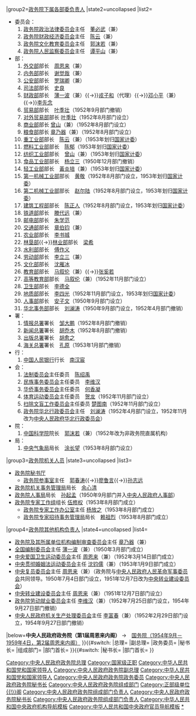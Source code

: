 {{Navbox with collapsible groups
|name=中央人民政府政务院
|title=[[中央人民政府政务院]]（1949年10月21日至1954年9月27日）
|state={{{state<includeonly>|autocollapse</includeonly>}}}
|bodyclass = hlist
|selected={{{1}}}
|liststyle=text-align:left;

|group1=[[中央人民政府政务院|政务院组成人员]]
|state1=uncollapsed
|list1=
   {{Navbox|child
    |group1=总理
    |list1=[[周恩来]]
    |group2=副总理
    |list2=
* [[董必武]]
* [[陈云]]
* [[郭沫若]]
* [[黄炎培]]
* [[邓小平]]（1952年任命）
    |group3=[[政务委员 (中华人民共和国)|政务委员]]
    |list3=
* [[谭平山]]
* [[谢觉哉]]
* [[罗瑞卿]]
* [[薄一波]]
* [[曾山]]
* [[滕代远]]
* [[章伯钧]]
* [[李立三]]
* [[马叙伦]]
* [[陈劭先]]
* [[王昆侖|王昆仑]]
* [[罗隆基]]
* [[章乃器]]
* [[邵力子]]
* [[黄绍竑]]
* [[李富春]]（1950年任命）
    |group4=秘书长
    |list4=[[李维汉]]{{→}}[[习仲勋]]（1953年任命）
    |below=[[政务院政务会议|历次政务会议]]
   }}

|group2=[[中央人民政府政务院|政务院下属各部委负责人]]
|state2=uncollapsed
|list2={{clear}}
*委员会：
*#[[政务院政治法律委员会]]主任　[[董必武]]（兼）
*#[[政务院财政经济委员会]]主任　[[陈云]]（兼） 
*#[[政务院文化教育委员会]]主任　[[郭沫若]]（兼）
*#[[政务院人民监察委员会]]主任　[[谭平山]]（兼）
*部：
*#[[中央人民政府外交部|外交部]]部长　[[周恩来]]（兼）
*#[[中央人民政府内务部|内务部]]部长　[[谢觉哉]]（兼）
*#[[中央人民政府公安部|公安部]]部长　[[罗瑞卿]]（兼）
*#[[中央人民政府司法部|司法部]]部长　[[史良]]
*#[[中央人民政府财政部|财政部]]部长　[[薄一波]]（兼）{{→}}[[戎子和]]（代理）{{→}}[[邓小平]]（兼）{{→}}[[李先念]]
*#[[中央人民政府贸易部|贸易部]]部长　[[叶季壮]]（1952年9月部门撤销）
*#[[中央人民政府对外贸易部|对外贸易部]]部长  [[叶季壮]]（1952年8月部门设立）
*#[[中央人民政府商业部|商业部]]部长  [[曾山]]（兼）（1952年8月部门设立）
*#[[中央人民政府粮食部|粮食部]]部长  [[章乃器]]（兼）（1952年8月部门设立）
*#[[中央人民政府重工业部|重工业部]]部长　[[陈云]]（兼）（1953年划归[[中央人民政府国家计划委员会|国家计委]]）
*#[[中央人民政府燃料工业部|燃料工业部]]部长　[[陈郁 (1901年)|陈郁]]（1953年划归[[中央人民政府国家计划委员会|国家计委]]）
*#[[中央人民政府纺织工业部|纺织工业部]]部长　[[曾山]]（兼）（1953年划归[[中央人民政府国家计划委员会|国家计委]]）
*#[[中央人民政府食品工业部|食品工业部]]部长　[[杨立三]]（1950年12月部门撤销）
*#[[中央人民政府轻工业部|轻工业部]]部长　[[黃炎培]]（兼）（1953年划归[[中央人民政府国家计划委员会|国家计委]]）
*#[[中央人民政府第一机械工业部|第一机械工业部]]部长　[[黄敬]]（1952年8月部门设立，1953年划归[[中央人民政府国家计划委员会|国家计委]]）
*#[[中央人民政府第二机械工业部|第二机械工业部]]部长　[[赵尔陆]]（1952年8月部门设立，1953年划归[[中央人民政府国家计划委员会|国家计委]]）
*#[[中央人民政府建筑工程部|建筑工程部]]部长　[[陈正人]]（1952年8月部门设立，1953年划归[[中央人民政府国家计划委员会|国家计委]]）
*#[[中央人民政府铁道部|铁道部]]部长　[[滕代远]]（兼）
*#[[中央人民政府邮电部|邮电部]]部长　[[朱学范]]
*#[[中央人民政府交通部|交通部]]部长　[[章伯钧]]（兼）
*#[[中央人民政府农业部|农业部]]部长　[[李书城]]
*#[[中央人民政府林垦部|林垦部]]{{→}}[[中央人民政府林业部|林业部]]部长　[[梁希]]
*#[[中央人民政府水利部|水利部]]部长　[[傅作义]]
*#[[中央人民政府劳动部|劳动部]]部长　[[李立三]]（兼）
*#[[中央人民政府文化部|文化部]]部长　[[茅盾|沈雁冰]]
*#[[中央人民政府教育部|教育部]]部长　[[马叙伦]]（兼）{{→}}[[张奚若]]
*#[[中央人民政府高等教育部|高等教育部]]部长　[[马叙伦]]（兼）（1952年11月部门设立）
*#[[中央人民政府卫生部|卫生部]]部长　[[李德全]]
*#[[中央人民政府地质部|地质部]]部长　[[李四光]]（1952年11月部门设立，1953年划归[[中央人民政府国家计划委员会|国家计委]]）
*#[[中央人民政府人事部|人事部]]部长　[[安子文]]（1950年9月部门设立）
*#[[中央人民政府华北事务部|华北事务部]]部长　[[刘澜涛]]（1950年9月部门设立，1952年4月部门撤销）
*署：
*#[[中央人民政府情报总署|情报总署]]署长　[[邹大鹏]]（1952年8月部门撤销）
*#[[中央人民政府新闻总署|新闻总署]]署长　[[胡乔木]]（1952年8月部门撤销）
*#[[中央人民政府出版总署|出版总署]]署长　[[胡愈之]]
*#[[中央人民政府海关总署|海关总署]]署长　[[孔原]]（1953年1月部门撤销）
*行：
*#[[中国人民银行]]行长　[[南汉宸]]
*会：
*#[[中央人民政府法制委员会|法制委员会]]主任委员　[[王明|陈绍禹]]
*#[[中央人民政府民族事务委员会|民族事务委员会]]主任委员　[[李维汉]]
*#[[中央人民政府华侨事务委员会|华侨事务委员会]]主任委员　[[何香凝]]
*#[[中央人民政府体育运动委员会|体育运动委员会]]主任委员　[[贺龙]]（1952年11月部门设立）
*#[[中央人民政府扫除文盲工作委员会|扫除文盲工作委员会]]主任委员  [[楚图南]]（1952年11月部门设立）
*#[[政务院华北行政委员会]]主任　[[刘澜涛]]（1952年4月部门设立，1952年11月改为[[中央人民政府华北行政委员会]]）
*院：
*#[[中国科学院]]院长　[[郭沫若]]（兼）（1952年改为非政务院直属机构）
*局：
*#[[中国气象局|中央气象局]]局长　[[涂长望]]（1953年8月部门设立）

|group3=[[中央人民政府政务院|政务院机关人员]]
|state3=uncollapsed
|list3={{clear}}
*[[政务院秘书厅]]
** [[政务院参事室]]主任　[[郭春涛]]{{→}}[[廖鲁言]]{{→}}[[孙志远]]{{Nowrap end}}
*[[政务院机关事务管理局]]局长　[[余心清]]
*[[政务院人事局]]局长　[[孙起孟]]（1950年9月部门并入[[中央人民政府人事部]]）
*[[政务院专家工作组]]组长  [[伍修权]]（1953年8月部门成立）
**[[政务院专家工作办公室]]主任   [[杨放之]]（1953年8月部门成立）
**[[政务院专家招待事务管理局]]局长　[[赖祖烈]]（1953年8月部门成立）

|group4=[[中央人民政府政务院|政务院其他机构负责人]]
|state4=uncollapsed
|list4={{clear}}
*[[政务院及其所属单位机构编制审查委员会]]主任  [[章乃器]]（兼）
*[[全国编制委员会]]主任  [[薄一波]]（兼）（1950年3月部门成立）
*[[中央爱国卫生运动委员会]]主任  [[周恩来]]（兼）（1952年3月14日部门成立）
*[[中央贯彻婚姻法运动委员会]]主任  [[沈钧儒]]（兼）（1953年1月9日部门成立）
*[[中央复员委员会]]主任  [[周恩来]]（兼）（政务院与[[中央人民政府人民革命军事委员会]]共同领导。1950年7月4日部门设立，1951年12月7日改为[[中央转业建设委员会]]）
*[[中央转业建设委员会]]主任  [[周恩来]]（兼）（1951年12月7日部门设立）
*[[政务院劳动就业委员会]]主任  [[李维汉]]（兼）（1952年7月25日部门设立，1954年9月27日部门撤销）
*[[中央人民政府机关生产处理委员会]]主任  [[李富春]]（兼）（1952年2月29日部门设立，1954年9月27日部门撤销）

|below='''中央人民政府政务院（第1届周恩来内阁）''' →　[[Template:国务院/1|国务院（1954年9月－1959年4日，第2届周恩来内阁）]]
}}{{#switch:{{{1}}}
|总理=[[Category:中央人民政府政务院总理]][[Category:国家级正职]][[Category:中华人民共和国党和国家领导人]]
|副总理=[[Category:中央人民政府政务院副总理]][[Category:中华人民共和国党和国家领导人]]
|政务委员=[[Category:中央人民政府政务院政务委员]]
|秘书长=[[Category:中央人民政府政务院秘书长]]
|组成部门=[[Category:中央人民政府政务院组成部门]][[Category:正部级单位{{!}}阁]]
|部门首长=[[Category:中央人民政府政务院组成部门负责人]]
}}{{#switch:{{{2}}}
|秘书长=[[Category:中央人民政府政务院秘书长]]
|部门首长=[[Category:中央人民政府政务院组成部门负责人]]
}}<noinclude>
[[Category:中华人民共和国中央政府机构导航模板]]
[[Category:中华人民共和国中央政府官员导航模板]]
[[Category:中央人民政府政务院|*]]
</noinclude>